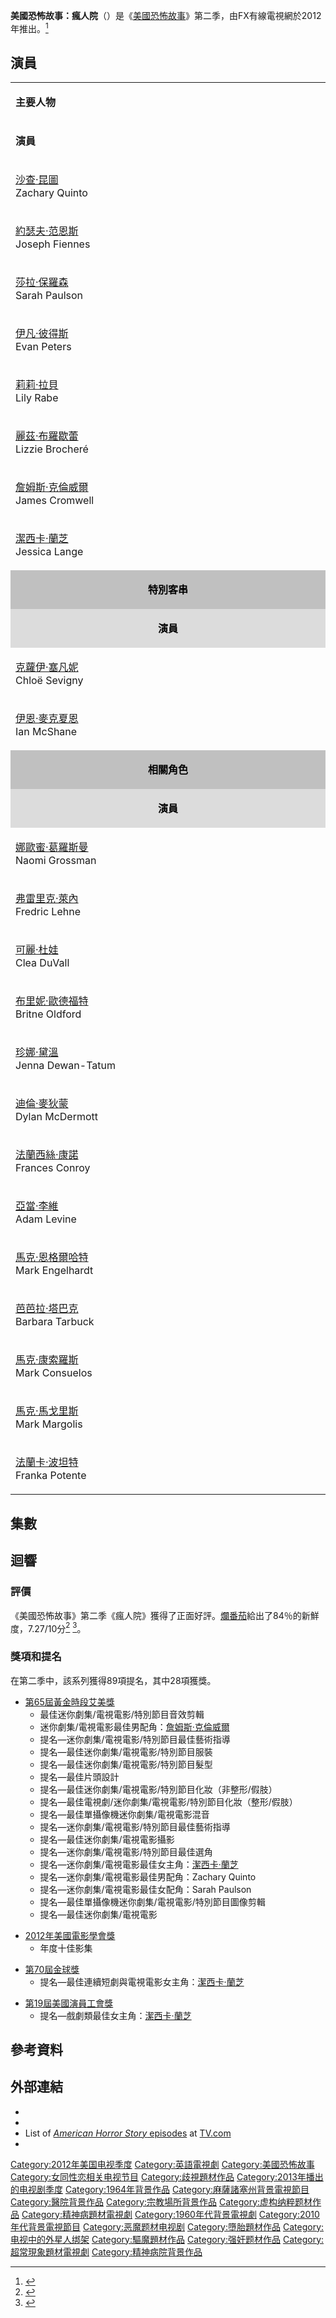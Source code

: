 {{NoteTA
|1=zh-cn:扎克瑞·昆图; zh-tw:柴克瑞·恩杜; zh-hk:沙查·昆圖;
}}
{{Infobox television season
| season_name      = 《美國恐怖故事：瘋人院》
| eng_name         = {{lang|en|''American Horror Story: Asylum''}}
| bgcolour         = #141414
| fgcolour         = #ffffff
| region_1         = {{start date|2013|10|8}}<ref name=Region1A>{{cite web |url=http://www.tvshowsondvd.com/news/American-Horror-Story-Season-2/18816 |title=American Horror Story - Finalized Blu-ray, DVD Package Art for 'The Complete 2nd Season: Asylum' |work=[[TVShowsOnDVD.com|TVShowsOnDVD.com]] |author=Lambert, David |date=August 13, 2013 |accessdate=August 16, 2013 |deadurl=yes |archiveurl=https://web.archive.org/web/20130810232336/http://tvshowsondvd.com/news/American-Horror-Story-Season-2/18816 |archivedate=2013年8月10日 |df= }}</ref>
| region_2         = {{start date|2013|10|8}}<ref>{{cite web|url=http://www.amazon.co.uk/American-Horror-Story-Season-Asylum/dp/B0083UHRHI|title=American Horror Story – Asylum (DVD)|work=Amazon UK|accessdate=February 8, 2014}}</ref>
| region_4         = {{Start date|2013|10|16}}<ref>{{Cite web|url=http://www.ezydvd.com.au/DVD/american-horror-story-season-2/dp/6144760|title=American Horror Story: Season 2|work=Ezy DVD|accessdate=August 17, 2013|deadurl=yes|archiveurl=https://web.archive.org/web/20131007132620/http://www.ezydvd.com.au/DVD/american-horror-story-season-2/dp/6144760|archivedate=2013年10月7日}}</ref>
| region_A         = {{start date|2013|10|8}}<ref name=Region1A/>
| region_B         = {{start date|2013|10|8}}<ref>{{cite web|url=http://www.amazon.co.uk/American-Horror-Story-Season-Blu-ray/dp/B0083UHTGW|title=American Horror Story – Asylum (Blu-ray)|work=Amazon UK|accessdate=February 8, 2014}}</ref>
| region_C         =
| starring         = {{Plainlist}}
* [[沙查·昆圖|沙查·昆圖]]
* [[約瑟夫·范恩斯|約瑟夫·范恩斯]]
* [[莎拉·保羅森|莎拉·保羅森]]
* [[伊凡·彼得斯|伊凡·彼得斯]]
* {{le|莉莉·拉貝|Lily Rabe}}
* {{le|麗茲·布羅歇蕾|Lizzie Brocheré}}
* [[詹姆斯·克倫威爾|詹姆斯·克倫威爾]]
* [[潔西卡·蘭芝|潔西卡·蘭芝]]
| country          = 美國
| network          = [[FX_(TV_channel)|FX]]
| first_aired      = {{start date|2012|10|17}}
| last_aired       = {{end date|2013|1|23}}
| num_episodes     = 13
| show_name_zh-tw  = 美國恐怖故事：瘋人院
| show_name_zh-hk  = 美國恐怖故事：瘋人院
| prev_season      = ''[[美國恐怖故事：凶宅|凶宅]]''
| next_season      = ''[[美國恐怖故事：女巫集會|女巫集會]]''
| episode_list     = [[美國恐怖故事|美國恐怖故事]]
}}

'''美國恐怖故事：瘋人院'''（{{lang-en|American Horror Story: Asylum}}）是《[[美國恐怖故事|美國恐怖故事]]》第二季，由FX有線電視網於2012年推出。<ref>{{cite press release |url=http://ent.sina.com.cn/v/u/2013-01-23/12223842694.shtml |title=專訪《美國恐怖故事》華裔編劇揭秘幕後 |publisher=[[新浪娛樂|新浪娛樂]] |date=2012年10月11日 |accessdate=2015-01-20 }}</ref>

==演員==
{{Main|{{tsl|en|List of American Horror Story characters|美國恐怖故事演員列表}} }}

{{multiple image
| align     = right
| footer = [[潔西卡·蘭芝|潔西卡·蘭芝]]、[[莎拉·保羅森|莎拉·保羅森]]、[[伊凡·彼得斯|伊凡·彼得斯]] （由左至右）
| image1 = Lange April 2008.jpg
| width1 = 108
| image2 = Sarah Paulson 12 Years a Slave 55 cropped.jpg
| width2 = 100
| image3 = Evan Peters by Gage Skidmore crop.jpg
| width3 = 145
}}
{{multiple image
| align  = right
| footer = [[沙查·昆圖|沙查·昆圖]]、[[約瑟夫·范恩斯|約瑟夫·范恩斯]]、[[詹姆斯·克倫威爾|詹姆斯·克倫威爾]]（由左至右）
| image1 = Zachary Quinto 2011.jpg
| width1 = 129
| image2 = JosephFiennescrop.JPG
| width2 = 121
| image3 = James Cromwell 2010.jpg
| width3 = 125
}}
{|class="wikitable" width="65%" style="font-size:80%;"
|- style="background:#C0C0C0; color:black" align=center
|style="width:10%" colspan="3"|'''主要人物'''
|- style="background:#DCDCDC; color:black" align=center
|style="width:3%"|'''演員'''
|style="width:3%"|'''角色'''
|style="width:10%"|'''備註'''
|-align=center 
|[[沙查·昆圖|沙查·昆圖]]<br/>Zachary Quinto||奧利佛·崔德森<br/>Dr. Oliver Thredson||道貌岸然的心理醫生。
|-align=center 
|[[約瑟夫·范恩斯|約瑟夫·范恩斯]]<br/>Joseph Fiennes||提摩西·霍華<br/>Monsignor Timothy Howard||「荊棘崖」[[主教|主教]]。
|-align=center 
|[[莎拉·保羅森|莎拉·保羅森]]<br/>Sarah Paulson|| 拉娜·溫特斯<br/>Lana Winters||報社記者，女同性戀。
|-align=center 
|[[伊凡·彼得斯|伊凡·彼得斯]]<br/>Evan Peters||基特·沃克<br/>Kit Walker||白人青年，加油站員工，遭指控連續殺人。
|-align=center 
|[[莉莉·拉貝|莉莉·拉貝]]<br/>Lily Rabe||瑪莉·尤妮絲·麥基<br/>Sister Mary Eunice McKee||修女，純真無瑕，懼怕茱德。
|-align=center 
|[[麗茲·布羅歇蕾|麗茲·布羅歇蕾]]<br/>Lizzie Brocheré||葛蕾絲·伯特蘭<br/>Grace Bertrand||病患之一，因殺害其繼父母而入院。
|-align=center 
|[[詹姆斯·克倫威爾|詹姆斯·克倫威爾]]<br/>James Cromwell||亞瑟·亞登<br/>Dr. Arthur Arden||「荊棘崖」[[肺結核|肺結核]]病房主治醫師，身高二米。
|-align=center 
|[[潔西卡·蘭芝|潔西卡·蘭芝]]<br/>Jessica Lange||茱德修女／茱蒂·馬汀<br/>Sister Jude ⁄ Judy Martin||「荊棘崖」大修女，掌管一切院務。

|-align=left
|colspan="3" style="text-align:center;color:black;background-color:#C0C0C0"|'''特別客串'''
|-align=center
|style="text-align:center;color:black;background-color:#DCDCDC"|'''演員'''
|style="text-align:center;color:black;background-color:#DCDCDC"|'''角色'''
|style="text-align:center;color:black;background-color:#DCDCDC"|'''備註'''

|-align=center 
|[[克蘿伊·塞凡妮|克蘿伊·塞凡妮]]<br/>Chloë Sevigny||雪莉<ref>http://www.imdb.com/title/tt1844624/fullcredits?ref_=tt_cl_sm#cast</ref><br/>Shelly||病患之一，具有[[性成癮症|性成癮症]]。
|-align=center 
|[[伊恩·麥克夏恩|伊恩·麥克夏恩]]<br/>Ian McShane||李·艾默生<br/>Leigh Emerson||病患之一，曾於聖誕節時在監獄遭到性侵，留下極大陰影。具有暴力攻擊傾向。<br/>出獄後，又因犯下數起連續殺人案，而被關入「荊棘崖」。

|-align=left
|colspan="3" style="text-align:center;color:black;background-color:#C0C0C0"|'''相關角色'''
|-align=center
|style="text-align:center;color:black;background-color:#DCDCDC"|'''演員'''
|style="text-align:center;color:black;background-color:#DCDCDC"|'''角色'''
|style="text-align:center;color:black;background-color:#DCDCDC"|'''備註'''
|-align=center 
|[[娜歐蜜·葛羅斯曼|娜歐蜜·葛羅斯曼]]<br/>Naomi Grossman||小胡椒<br/>Pepper||[[小頭症|小頭症]]患者，因姊夫嫁禍加上外貌原罪而入院。
|-align=center 
|[[弗雷里克·萊內|弗雷里克·萊內]]<br/>Fredric Lehne||法蘭克·麥肯<br/>Frank McCann||「荊棘崖」院警。
|-align=center 
|[[可麗·杜娃|可麗·杜娃]]<br/>Clea DuVall||溫蒂·佩瑟<br/>Wendy Peyser||拉娜的戀人，小學教師，害怕女同傾向遭到張揚。
|-align=center 
|[[布里妮·歐德福特|布里妮·歐德福特]]<br/>Britne Oldford||艾爾瑪·沃克<br/>Alma Walker||基特之妻，黑人。
|-align=center 
|[[珍娜·黛溫|珍娜·黛溫]]<br/>Jenna Dewan-Tatum||泰蕾莎·莫瑞森<br/>Teresa Morrison||到「荊棘崖」進行恐怖蜜月的新婚夫妻。
|-align=center 
|[[迪倫·麥狄蒙|迪倫·麥狄蒙]]<br/>Dylan McDermott||約翰尼·摩根<br/>Johnny Morgan||血臉殺手的兒子。
|-align=center 
|[[法蘭西絲·康諾|法蘭西絲·康諾]]<br/>Frances Conroy||「死亡天使」莎卡<br/>Shachath: The Angel of Death||同義詞為「死神」，一身黑，以親吻奪走生人最後的氣息時會展開雙翼。<br/>只有瀕死者能看到其身形。
|-align=center 
|[[亞當·李維|亞當·李維]]<br/>Adam Levine||里歐·莫瑞森<br/>Leo Morrison||到「荊棘崖」進行恐怖蜜月的新婚夫妻，慘遭斷手。
|-align=center 
|[[馬克·恩格爾哈特|馬克·恩格爾哈特]]<br/>Mark Engelhardt||卡爾<br/>Carl||「荊棘崖」醫療人員。
|-align=center 
|[[芭芭拉·塔巴克|芭芭拉·塔巴克]]<br/>Barbara Tarbuck||克勞蒂雅大修女<br/>Mother Superior Claudia||服務於當地教廷，茱德的傾訴對象。
|-align=center 
|[[馬克·康索羅斯|馬克·康索羅斯]]<br/>Mark Consuelos||史派維<br/>Spivey||患者之一，具有露下體前科。
|-align=center 
|[[馬克·馬戈里斯|馬克·馬戈里斯]]<br/>Mark Margolis||山姆·古德文<br/>Sam Goodwin||私家調查員，來自[[以色列|以色列]]。受到茱德請託，調查有關亞瑟醫生的過去。
|-align=center 
|[[法蘭卡·波坦特|法蘭卡·波坦特]]<br/>Franka Potente||[[安妮·法蘭克|安妮·法蘭克]]／夏洛特·布朗<br/>Anne Frank / Charlotte Brown ||平凡家庭主婦，疑罹患[[產後憂鬱症|產後憂鬱症]]，將自己框進納粹集中營的受害女性角色中。<br/>卻也是揭開「荊棘崖」背後的殘暴惡行的轉捩點之一。
|}

==集數==
{{See also|{{tsl|en|List of American Horror Story episodes|美國恐怖故事劇集列表}} }}

== 迴響 ==

=== 評價 ===
《美國恐怖故事》第二季《瘋人院》獲得了正面好評。[[爛番茄|爛番茄]]給出了84％的新鮮度，7.27/10分<ref>{{Cite web|url=http://www.metacritic.com/tv/american-horror-story/season-2|title=American Horror Story: Season 2|website=Metacritic|accessdate=October 19, 2012}}</ref> <ref>{{cite web|url=http://www.rottentomatoes.com/tv/american-horror-story/s02/|title=American Horror Story: Asylum (2012–2013)|website=Rotten Tomatoes|publisher=[[Fandango_Media|Fandango Media]]|accessdate=May 19, 2019}}</ref>。
{{Television Rotten Tomatoes scores
| year  = 2012–13
| color = #030303
| width = 550
| ref   = <ref>{{cite web |title=American Horror Story: Asylum |url=https://www.rottentomatoes.com/tv/american_horror_story/s02/ |publisher=Rotten Tomatoes |accessdate=November 24, 2016}}</ref> 
| 100| 100| 91| 91| 100| 91| 90| 88| 100| 100| 88| 69| 88}}

=== 獎項和提名 ===
{{Main|{{tsl|en|List of awards and nominations received by American Horror Story|美國恐怖故事獲獎列表}} }}

在第二季中，該系列獲得89項提名，其中28項獲獎。
*[[第65屆黃金時段艾美獎|第65屆黃金時段艾美獎]]
**最佳迷你劇集/電視電影/特別節目音效剪輯
**迷你劇集/電視電影最佳男配角：[[詹姆斯·克倫威爾|詹姆斯·克倫威爾]]
**提名—迷你劇集/電視電影/特別節目最佳藝術指導
**提名—最佳迷你劇集/電視電影/特別節目服裝
**提名—最佳迷你劇集/電視電影/特別節目髮型
**提名—最佳片頭設計
**提名—最佳迷你劇集/電視電影/特別節目化妝（非整形/假肢）
**提名—最佳電視劇/迷你劇集/電視電影/特別節目化妝（整形/假肢）
**提名—最佳單攝像機迷你劇集/電視電影混音
**提名—迷你劇集/電視電影/特別節目最佳藝術指導
**提名—最佳迷你劇集/電視電影攝影
**提名—迷你劇集/電視電影/特別節目最佳選角
**提名—迷你劇集/電視電影最佳女主角：[[潔西卡·蘭芝|潔西卡·蘭芝]]
**提名—迷你劇集/電視電影最佳男配角：Zachary Quinto 
**提名—迷你劇集/電視電影最佳女配角：Sarah Paulson 
**提名—最佳單攝像機迷你劇集/電視電影/特別節目圖像剪輯
**提名—最佳迷你劇集/電視電影

*[[2012年美國電影學會獎|2012年美國電影學會獎]]
**年度十佳影集

*[[第70屆金球獎|第70屆金球獎]]
**提名—最佳連續短劇與電視電影女主角：[[潔西卡·蘭芝|潔西卡·蘭芝]]

*[[第19屆美國演員工會獎|第19屆美國演員工會獎]]
**提名—戲劇類最佳女主角：[[潔西卡·蘭芝|潔西卡·蘭芝]]

== 參考資料 ==
{{reflist}}

== 外部連結 ==
{{Portal|電視}}
*{{Official website|http://www.fxnetworks.com/shows/american-horror-story/episodes}}
* {{Imdb episodes|1844624|American Horror Story}}
* List of [http://www.tv.com/shows/american-horror-story/episodes/ ''American Horror Story'' episodes] at [[TV.com|TV.com]]
* {{douban}}

{{美國恐怖故事|2}}
{{DEFAULTSORT:American Horror Story}}

[[Category:2012年美国电视季度|Category:2012年美国电视季度]]
[[Category:英語電視劇|Category:英語電視劇]]
[[Category:美國恐怖故事|Category:美國恐怖故事]]
[[Category:女同性恋相关电视节目|Category:女同性恋相关电视节目]]
[[Category:歧視題材作品|Category:歧視題材作品]]
[[Category:2013年播出的电视剧季度|Category:2013年播出的电视剧季度]]
[[Category:1964年背景作品|Category:1964年背景作品]]
[[Category:麻薩諸塞州背景電視節目|Category:麻薩諸塞州背景電視節目]]
[[Category:醫院背景作品|Category:醫院背景作品]]
[[Category:宗教場所背景作品|Category:宗教場所背景作品]]
[[Category:虚构纳粹题材作品|Category:虚构纳粹题材作品]]
[[Category:精神病題材電視劇|Category:精神病題材電視劇]]
[[Category:1960年代背景電視劇|Category:1960年代背景電視劇]]
[[Category:2010年代背景電視節目|Category:2010年代背景電視節目]]
[[Category:恶魔题材电视剧|Category:恶魔题材电视剧]]
[[Category:墮胎題材作品|Category:墮胎題材作品]]
[[Category:电视中的外星人绑架|Category:电视中的外星人绑架]]
[[Category:驅魔題材作品|Category:驅魔題材作品]]
[[Category:强奸题材作品|Category:强奸题材作品]]
[[Category:超常現象題材電視劇|Category:超常現象題材電視劇]]
[[Category:精神病院背景作品|Category:精神病院背景作品]]